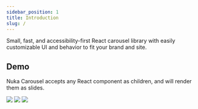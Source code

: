 ```yaml
---
sidebar_position: 1
title: Introduction
slug: /
---
```



Small, fast, and accessibility-first React carousel library with easily customizable UI and behavior to fit your brand and site.

## Demo

Nuka Carousel accepts any React component as children, and will render them as slides.

<Carousel autoplay showPageIndicators showButtons>
  <img src="/open-source/nuka-carousel/img/pexels-01.jpg" />
  <img src="/open-source/nuka-carousel/img/pexels-02.jpg" />
  <img src="/open-source/nuka-carousel/img/pexels-03.jpg" />
</Carousel>
